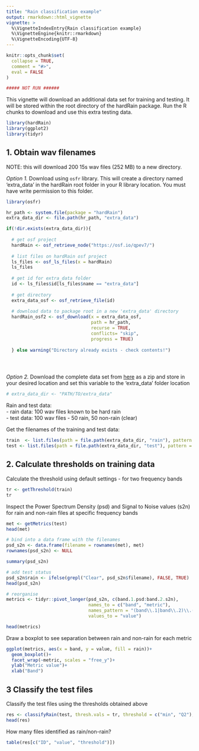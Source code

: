 ```yaml
---
title: "Rain classification example"
output: rmarkdown::html_vignette
vignette: >
  %\VignetteIndexEntry{Rain classification example}
  %\VignetteEngine{knitr::rmarkdown}
  %\VignetteEncoding{UTF-8}
---
```


```r
knitr::opts_chunk$set(
  collapse = TRUE,
  comment = "#>",
  eval = FALSE
)

```

```r
##### NOT RUN ######

```

This vignette will download an additional data set for training and testing. It will be stored within the root directory of the hardRain package. Run the R chunks to download and use this extra testing data.

```r
library(hardRain)
library(ggplot2)
library(tidyr)

```


## 1. Obtain wav filenames

NOTE: this will download 200 15s wav files (252 MB) to a new directory.

*Option 1.* Download using `osfr` library. This will create a directory named 'extra_data' 
in the hardRain root folder in your R library location. 
You must have write permission to this folder.
```r
library(osfr)

hr_path <- system.file(package = "hardRain")
extra_data_dir <- file.path(hr_path, "extra_data")

if(!dir.exists(extra_data_dir)){
  
  # get osf project
  hardRain <- osf_retrieve_node("https://osf.io/qpev7/")
  
  # list files on hardRain osf project
  ls_files <- osf_ls_files(x = hardRain)
  ls_files
  
  # get id for extra_data folder
  id <- ls_files$id[ls_files$name == "extra_data"]
  
  # get directory 
  extra_data_osf <- osf_retrieve_file(id)
  
  # download data to package root in a new 'extra_data' directory
  hardRain_osf2 <- osf_download(x = extra_data_osf,
                                path = hr_path,
                                recurse = TRUE,
                                conflicts= "skip",
                                progress = TRUE)
  
  } else warning("Directory already exists - check contents!")





```

*Option 2.* 
Download the complete data set from [here](https://osf.io/qpev7/files/osfstorage) as a zip and store in your desired location 
and set this variable to the 'extra_data' folder location
```r
# extra_data_dir <- "PATH/TO/extra_data"

```

Rain and test data:  
- rain data: 100 wav files known to be hard rain  
- test data: 100 wav files - 50 rain, 50 non-rain (clear)  

Get the filenames of the training and test data:
```r
train  <- list.files(path = file.path(extra_data_dir, "rain"), pattern = "\\.wav$", full.names = TRUE)
test <- list.files(path = file.path(extra_data_dir, "test"), pattern = "\\.wav$", full.names = TRUE)


```


## 2. Calculate thresholds on training data

Calculate the threshold using default settings - for two frequency bands
```r
tr <- getThreshold(train)
tr
```


Inspect the Power Spectrum Density (psd) and Signal to Noise values (s2n) for rain and non-rain files at specific frequency bands

```r
met <- getMetrics(test)
head(met)

# bind into a data frame with the filenames
psd_s2n <- data.frame(filename = rownames(met), met)
rownames(psd_s2n) <- NULL

summary(psd_s2n)

# add test status
psd_s2n$rain <- ifelse(grepl("Clear", psd_s2n$filename), FALSE, TRUE)
head(psd_s2n)

# reorganise
metrics <- tidyr::pivot_longer(psd_s2n, c(band.1.psd:band.2.s2n),
                               names_to = c("band", "metric"),
                               names_pattern = "(band\\.1|band\\.2)\\.(.*)",
                               values_to = "value")

head(metrics)
```

Draw a boxplot to see separation between rain and non-rain for each metric
```r
ggplot(metrics, aes(x = band, y = value, fill = rain))+
  geom_boxplot()+
  facet_wrap(~metric, scales = "free_y")+
  ylab("Metric value")+
  xlab("Band")

```

## 3 Classify the test files 

Classify the test files using the thresholds obtained above
```r
res <- classifyRain(test, thresh.vals = tr, threshold = c("min", "Q2"), ID = !grepl("Clear", basename(test)))
head(res)
```

How many files identified as rain/non-rain?
```r
table(res[c("ID", "value", "threshold")])
```





